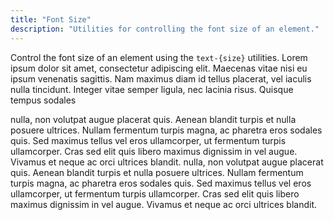```yaml
---
title: "Font Size"
description: "Utilities for controlling the font size of an element."
---
```






Control the font size of an element using the `text-{size}` utilities.
<TabsNew>
  <TabItem  label="DynamoDB">
  Lorem ipsum dolor sit amet, consectetur adipiscing elit.
   Maecenas vitae nisi eu ipsum venenatis sagittis. Nam maximus 
   diam id tellus placerat, vel iaculis nulla tincidunt. Integer 
   vitae semper ligula, nec lacinia risus. Quisque tempus sodales
   
  </TabItem>
  <TabItem label="DynamoDB + Elasticsearch">
 nulla, non volutpat augue placerat quis. Aenean blandit turpis
     et nulla posuere ultrices. Nullam fermentum turpis magna, ac
      pharetra eros sodales quis. Sed maximus tellus vel eros ullamcorper, 
      ut fermentum turpis ullamcorper. Cras sed elit quis libero maximus 
      dignissim in vel augue. Vivamus et neque ac orci ultrices blandit.  </TabItem>
      <TabItem value="ddb-es" label="DynamoDB + Elasticsearch">
 nulla, non volutpat augue placerat quis. Aenean blandit turpis
     et nulla posuere ultrices. Nullam fermentum turpis magna, ac
      pharetra eros sodales quis. Sed maximus tellus vel eros ullamcorper, 
      ut fermentum turpis ullamcorper. Cras sed elit quis libero maximus 
      dignissim in vel augue. Vivamus et neque ac orci ultrices blandit.  </TabItem>
</TabsNew>

